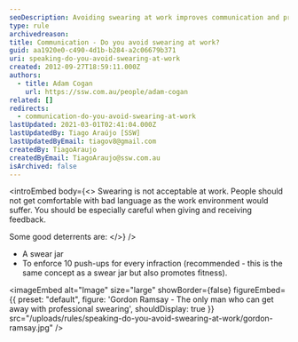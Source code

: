```yaml
---
seoDescription: Avoiding swearing at work improves communication and productivity, making it essential to maintain a professional environment.
type: rule
archivedreason:
title: Communication - Do you avoid swearing at work?
guid: aa1920e0-c490-4d1b-b284-a2c06679b371
uri: speaking-do-you-avoid-swearing-at-work
created: 2012-09-27T18:59:11.000Z
authors:
  - title: Adam Cogan
    url: https://ssw.com.au/people/adam-cogan
related: []
redirects:
  - communication-do-you-avoid-swearing-at-work
lastUpdated: 2021-03-01T02:41:04.000Z
lastUpdatedBy: Tiago Araújo [SSW]
lastUpdatedByEmail: tiagov8@gmail.com
createdBy: TiagoAraujo
createdByEmail: TiagoAraujo@ssw.com.au
isArchived: false
---
```


<introEmbed
  body={<>
Swearing is not acceptable at work. People should not get comfortable with bad language as the work environment would suffer. You should be especially careful when giving and receiving feedback.

Some good deterrents are:
  </>}
/>
- A swear jar
- To enforce 10 push-ups for every infraction (recommended - this is the same concept as a swear jar but also promotes fitness).


<imageEmbed
  alt="Image"
  size="large"
  showBorder={false}
  figureEmbed={{
    preset: "default",
    figure: 'Gordon Ramsay - The only man who can get away with professional swearing',
    shouldDisplay: true
  }}
  src="/uploads/rules/speaking-do-you-avoid-swearing-at-work/gordon-ramsay.jpg"
/>
